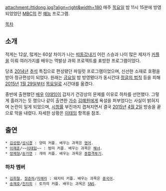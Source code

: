 attachment:/ttidong.jpg?align=right&width=180
매주 [[목요일]] 밤 11시 15분에 방영되었었던 [[문화방송|MBC]]의 전 [[예능]] 프로그램.

[[목차]]

== 소개 ==
적게는 12살, 많게는 60살 차이가 나는 [[띠동갑]]내기 어린 스승과 나이 많은 제자가 [[커플]]을 이뤄 여러가지를 배우는 역발상 과외 프로젝트를 표방한 프로그램이었다.

당초 [[2014년]] [[추석]] 특집으로 편성됐던 파일럿 프로그램이었으며, 신선한 소재로 호평을 받아 정규편성이 되었다. 원래는 [[금요일]] 밤 방영됐다가 동시간대 [[정글의 법칙]] 등을 피해 [[2015년]] [[1월 29일]]부터 [[목요일]]로 시간대를 옮겼다.

중반에 출현했던 [[배우]] [[이태임]]이 갑자기 건강상의 문제를 이유로 하차를 선언했다. 그렇게 흘러가는 듯 했으나 같이 출연한 [[가수]] [[김예원#s-1|김예원]]에게 욕설을 퍼부었다는 사실이 밝혀지며 논란이 일게 되었으며, [[시청률]] 부진까지 겹쳐지면서 결국 [[2015년]] [[4월 2일]] 방송을 끝으로 막을 내렸다. 자세한 상황은 [[이태임]] 항목을 참조.

== 출연 ==
 * [[김성령]]/[[성시경]] : 양띠 커플. 배우는 과목은 [[영어]].
 * [[이재훈]]/~~[[이태임]]~~ : 범띠 커플. 배우는 과목은 [[해녀]].
 * [[정재형]]/[[송가연]] : 개띠 커플. 배우는 과목은 [[종합격투기]].

=== 하차 멤버 ===
 * [[김희철]], [[정준하]]/[[지헤라]] : 돼지띠 커플. 배우는 과목은 [[중국어]].
 * [[송재호]]/[[진지희]] : 토끼띠 커플. 배우는 과목은 [[SNS]].
